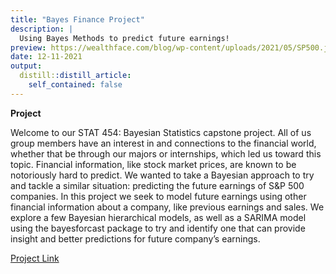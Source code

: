 ```yaml
---
title: "Bayes Finance Project"
description: | 
  Using Bayes Methods to predict future earnings!
preview: https://wealthface.com/blog/wp-content/uploads/2021/05/SP500.jpg
date: 12-11-2021
output:
  distill::distill_article:
    self_contained: false
---
```

**Project**

Welcome to our STAT 454: Bayesian Statistics capstone project. All of us group members have an interest in and connections to the financial world, whether that be through our majors or internships, which led us toward this topic. Financial information, like stock market prices, are known to be notoriously hard to predict. We wanted to take a Bayesian approach to try and tackle a similar situation: predicting the future earnings of S&P 500 companies. In this project we seek to model future earnings using other financial information about a company, like previous earnings and sales. We explore a few Bayesian hierarchical models, as well as a SARIMA model using the bayesforcast package to try and identify one that can provide insight and better predictions for future company’s earnings.

[Project Link]( https://nolan-meyer.github.io/bayesian-finance/)